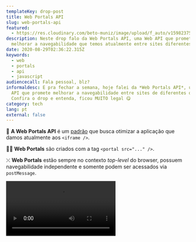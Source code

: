 ```yaml
---
templateKey: drop-post
title: Web Portals API
slug: web-portals-api
featured:
  - https://res.cloudinary.com/beto-muniz/image/upload/f_auto/v1598237543/Text_akhbby.jpg
description: Neste drop falo da Web Portals API, uma Web API que promete
  melhorar a navegabilidade que temos atualmente entre sites diferentes.
date: 2020-08-29T02:36:22.315Z
keywords:
  - web
  - portals
  - api
  - javascript
audiencecall: Fala pessoal, blz?
informaldesc: E pra fechar a semana, hoje falei da *Web Portals API*, uma Web
  API que promete melhorar a navegabilidade entre sites de diferentes origens.
  Confira o drop e entenda, ficou MUITO legal 😋
category: tech
lang: pt
external: false
---
```


<Drop>

🚪 **A Web Portals API** é um [padrão](https://wicg.github.io/portals/) que busca otimizar a aplicação que damos atualmente aos `<iframe />`.

🕵️‍♂️ **Web Portals** são criados com a tag `<portal src="..." />`.

⤬ **Web Portals** estão sempre no contexto *top-level* do browser, possuem navegabilidade independente e somente podem ser acessados via `postMessage`.

<Video src="https://res.cloudinary.com/beto-muniz/video/upload/v1598241780/portals_vp9_cdkfvx.mp4" author="Adam Argyle" authorURL="https://web.dev/hands-on-portals/" />

👆 Como visto acima, dentre as principais vantangens, **Web Portals permitem é carregamento prévio de conteúdo e transição animada na navegação entre páginas.**

⚡️ Além disso, **Web Portals permitir**á combinar os beneficios da criação de **Multi-Page Applications** com arquitetura de **Single-Page Applications**.

🤯 Muito maneiro, né?

</Drop>